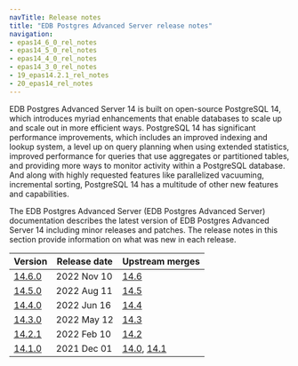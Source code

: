```yaml
---
navTitle: Release notes
title: "EDB Postgres Advanced Server release notes"
navigation:
- epas14_6_0_rel_notes
- epas14_5_0_rel_notes
- epas14_4_0_rel_notes
- epas14_3_0_rel_notes
- 19_epas14.2.1_rel_notes
- 20_epas14_rel_notes
---
```


EDB Postgres Advanced Server 14 is built on open-source PostgreSQL 14, which introduces myriad enhancements that enable databases to scale up and scale out in more efficient ways. PostgreSQL 14 has significant performance improvements, which includes an improved indexing and lookup system, a level up on query planning when using extended statistics, improved performance for queries that use aggregates or partitioned tables, and providing more ways to monitor activity within a PostgreSQL database. And along with highly requested features like parallelized vacuuming, incremental sorting, PostgreSQL 14 has a multitude of other new features and capabilities.

The EDB Postgres Advanced Server (EDB Postgres Advanced Server) documentation describes the latest version of EDB Postgres Advanced Server 14 including minor releases and patches. The release notes in this section provide information on what was new in each release. 

| Version                               | Release date | Upstream merges                                                                                                  | 
| ------------------------------------- | ------------ | ---------------------------------------------------------------------------------------------------------------- | 
| [14.6.0](epas14_6_0_rel_notes)        | 2022 Nov 10  | [14.6](https://www.postgresql.org/docs/14/release-14-6.html)                                                     |
| [14.5.0](epas14_5_0_rel_notes)        | 2022 Aug 11  | [14.5](https://www.postgresql.org/docs/14/release-14-5.html)                                                     |
| [14.4.0](epas14_4_0_rel_notes)        | 2022 Jun 16  | [14.4](https://www.postgresql.org/docs/14/release-14-4.html)                                                     |
| [14.3.0](epas14_3_0_rel_notes)        | 2022 May 12  | [14.3](https://www.postgresql.org/docs/14/release-14-3.html)                                                     |
| [14.2.1](19_epas14.2.1_rel_notes)     | 2022 Feb 10  | [14.2](https://www.postgresql.org/docs/14/release-14-2.html)                                                     |
| [14.1.0](20_epas14_rel_notes)         | 2021 Dec 01  | [14.0](https://www.postgresql.org/docs/14/release-14.html), [14.1](https://www.postgresql.org/docs/14/release-14-1.html)  |

